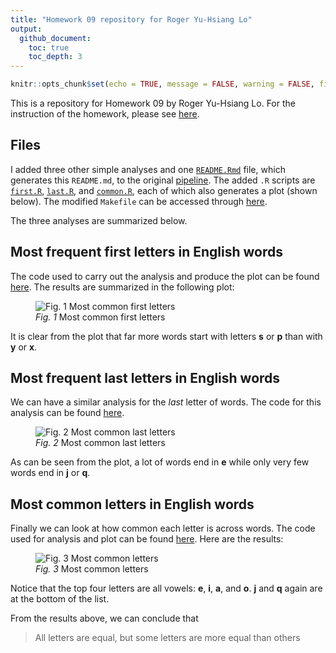 ```yaml
---
title: "Homework 09 repository for Roger Yu-Hsiang Lo"
output:
  github_document:
    toc: true
    toc_depth: 3
---
```


```r
knitr::opts_chunk$set(echo = TRUE, message = FALSE, warning = FALSE, fig.align = 'center')
```

This is a repository for Homework 09 by Roger Yu-Hsiang Lo. For the instruction of the homework, please see [here](http://stat545.com/Classroom/assignments/hw09/hw09.html).

## Files

I added three other simple analyses and one [`README.Rmd`](README.Rmd) file, which generates this `README.md`, to the original [pipeline](https://github.com/STAT545-UBC/make-activity). The added `.R` scripts are [`first.R`](first.R), [`last.R`](last.R), and [`common.R`](common.R), each of which also generates a plot (shown below). The modified `Makefile` can be accessed through [here](Makefile).

The three analyses are summarized below.

## Most frequent first letters in English words

The code used to carry out the analysis and produce the plot can be found [here](first.R). The results are summarized in the following plot:

![*Fig. 1* Most common first letters](./plots/first.png)

It is clear from the plot that far more words start with letters **s** or **p** than with **y** or **x**.

## Most frequent last letters in English words

We can have a similar analysis for the *last* letter of words. The code for this analysis can be found [here](last.R).

![*Fig. 2* Most common last letters](./plots/last.png)

As can be seen from the plot, a lot of words end in **e** while only very few words end in **j** or **q**.

## Most common letters in English words

Finally we can look at how common each letter is across words. The code used for analysis and plot can be found [here](common.R). Here are the results:

![*Fig. 3* Most common letters](./plots/common.png)

Notice that the top four letters are all vowels: **e**, **i**, **a**, and **o**. **j** and **q** again are at the bottom of the list.

From the results above, we can conclude that

> All letters are equal, but some letters are more equal than others